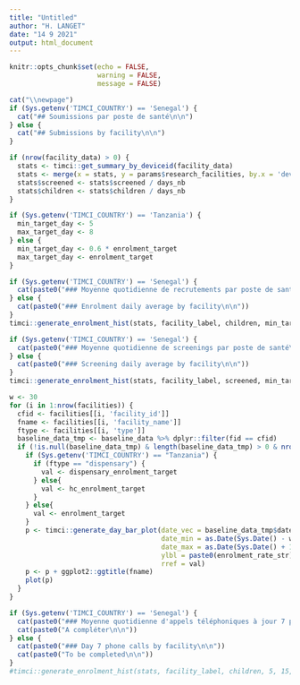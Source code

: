 ```yaml
---
title: "Untitled"
author: "H. LANGET"
date: "14 9 2021"
output: html_document
---
```


```r
knitr::opts_chunk$set(echo = FALSE,
                      warning = FALSE,
                      message = FALSE)
```

```r
cat("\\newpage")
if (Sys.getenv('TIMCI_COUNTRY') == 'Senegal') {
  cat("## Soumissions par poste de santé\n\n")
} else {
  cat("## Submissions by facility\n\n")
}
```

```r
if (nrow(facility_data) > 0) {
  stats <- timci::get_summary_by_deviceid(facility_data)
  stats <- merge(x = stats, y = params$research_facilities, by.x = 'device_id', by.y = 'deviceid', all.x = TRUE)
  stats$screened <- stats$screened / days_nb
  stats$children <- stats$children / days_nb
}

if (Sys.getenv('TIMCI_COUNTRY') == 'Tanzania') {
  min_target_day <- 5
  max_target_day <- 8
} else {
  min_target_day <- 0.6 * enrolment_target
  max_target_day <- enrolment_target
}
```

```r
if (Sys.getenv('TIMCI_COUNTRY') == 'Senegal') {
  cat(paste0("### Moyenne quotidienne de recrutements par poste de santé\n\n"))
} else {
  cat(paste0("### Enrolment daily average by facility\n\n"))
}
timci::generate_enrolment_hist(stats, facility_label, children, min_target_day, max_target_day, "Daily average of children enrolled", "facilities")
```

```r
if (Sys.getenv('TIMCI_COUNTRY') == 'Senegal') {
  cat(paste0("### Moyenne quotidienne de screenings par poste de santé\n\n"))
} else {
  cat(paste0("### Screening daily average by facility\n\n"))
}
timci::generate_enrolment_hist(stats, facility_label, screened, min_target_day+1, max_target_day, "Daily average of children screened", "facilities")
```

```r
w <- 30
for (i in 1:nrow(facilities)) {
  cfid <- facilities[[i, 'facility_id']]
  fname <- facilities[[i, 'facility_name']]
  ftype <- facilities[[i, 'type']]
  baseline_data_tmp <- baseline_data %>% dplyr::filter(fid == cfid)
  if (!is.null(baseline_data_tmp) & length(baseline_data_tmp) > 0 & nrow(baseline_data_tmp) > 0) {
    if (Sys.getenv('TIMCI_COUNTRY') == "Tanzania") {
      if (ftype == "dispensary") {
        val <- dispensary_enrolment_target
      } else{
        val <- hc_enrolment_target
      }
    } else{
      val <- enrolment_target
    }
    p <- timci::generate_day_bar_plot(date_vec = baseline_data_tmp$date_visit,
                                      date_min = as.Date(Sys.Date() - w),
                                      date_max = as.Date(Sys.Date() + 1),
                                      ylbl = paste0(enrolment_rate_str),
                                      rref = val)
    p <- p + ggplot2::ggtitle(fname)
    plot(p)
  }
}
```

```r
if (Sys.getenv('TIMCI_COUNTRY') == 'Senegal') {
  cat(paste0("### Moyenne quotidienne d'appels téléphoniques à jour 7 par poste de santé\n\n"))
  cat(paste0("A compléter\n\n"))
} else {
  cat(paste0("### Day 7 phone calls by facility\n\n"))
  cat(paste0("To be completed\n\n"))
}
#timci::generate_enrolment_hist(stats, facility_label, children, 5, 15, "Number of children enrolled", "facilities")
```
